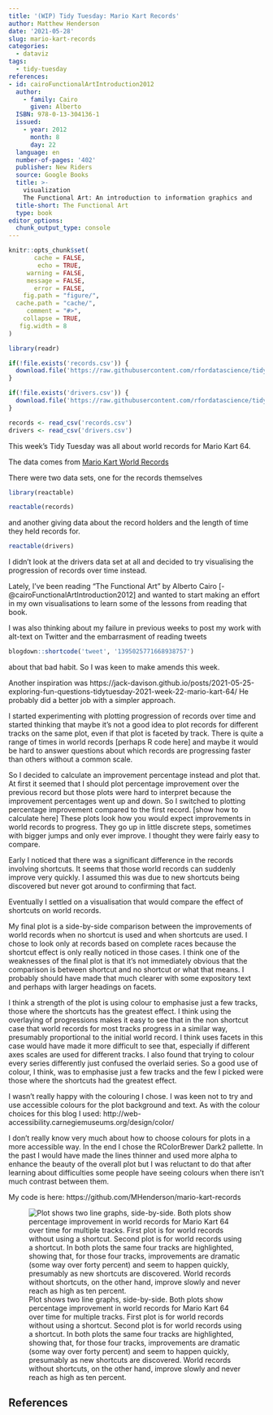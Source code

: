 ```yaml
---
title: '(WIP) Tidy Tuesday: Mario Kart Records'
author: Matthew Henderson
date: '2021-05-28'
slug: mario-kart-records
categories:
  - dataviz
tags:
  - tidy-tuesday
references:
- id: cairoFunctionalArtIntroduction2012
  author:
    - family: Cairo
      given: Alberto
  ISBN: 978-0-13-304136-1
  issued:
    - year: 2012
      month: 8
      day: 22
  language: en
  number-of-pages: '402'
  publisher: New Riders
  source: Google Books
  title: >-
    visualization
    The Functional Art: An introduction to information graphics and
  title-short: The Functional Art
  type: book
editor_options: 
  chunk_output_type: console
---
```


```r
knitr::opts_chunk$set(
       cache = FALSE,
        echo = TRUE,
     warning = FALSE,
     message = FALSE,
       error = FALSE,
    fig.path = "figure/",
  cache.path = "cache/",
     comment = "#>",
    collapse = TRUE,
   fig.width = 8
)

library(readr)

if(!file.exists('records.csv')) {
  download.file('https://raw.githubusercontent.com/rfordatascience/tidytuesday/master/data/2021/2021-05-25/records.csv', destfile = 'records.csv')
}

if(!file.exists('drivers.csv')) {
  download.file('https://raw.githubusercontent.com/rfordatascience/tidytuesday/master/data/2021/2021-05-25/drivers.csv', destfile = 'drivers.csv')
}

records <- read_csv('records.csv')
drivers <- read_csv('drivers.csv')
```


This week's Tidy Tuesday was all about world records
for Mario Kart 64.

The data comes from
[Mario Kart World Records](https://mkwrs.com/mk64/)

There were two data sets,
one for the records themselves

```r
library(reactable)

reactable(records)
```

and another giving data
about the record holders
and the length of time they held records for.

```r
reactable(drivers)
```


I didn't look at the
drivers data set at all
and decided to try visualising
the progression of records over time instead.

Lately, I've been reading
"The Functional Art"
by Alberto Cairo
[-@cairoFunctionalArtIntroduction2012]
and wanted to start making
an effort in my own visualisations
to learn some of the lessons
from reading that book.

I was also thinking about
my failure in previous weeks
to post my work with alt-text
on Twitter
and the embarrasment
of reading tweets
```r
blogdown::shortcode('tweet', '1395025771668938757')
```
about that bad habit.
So I was keen
to make amends
this week.

Another inspiration was
https://jack-davison.github.io/posts/2021-05-25-exploring-fun-questions-tidytuesday-2021-week-22-mario-kart-64/
He probably did a better
job with a simpler approach.

I started experimenting
with plotting progression
of records over time
and started thinking
that maybe it's not
a good idea to plot
records for different tracks
on the same plot,
even if that plot is faceted
by track.
There is quite a range
of times in world records
[perhaps R code here]
and maybe it would
be hard to answer
questions about which
records are progressing
faster than others
without a common scale.

So I decided to calculate
an improvement percentage
instead and plot that.
At first it seemed
that I should plot percentage
improvement over the previous
record but those plots
were hard to interpret
because the improvement percentages
went up and down.
So I switched to plotting percentage
improvement compared to the first record.
[show how to calculate here]
These plots look
how you would expect
improvements in world records to progress.
They go up in little discrete steps,
sometimes with bigger jumps
and only ever improve.
I thought they were fairly easy
to compare.

Early I noticed that
there was a significant difference
in the records involving shortcuts.
It seems that those world records
can suddenly improve very quickly.
I assumed this was due to new
shortcuts being discovered
but never got around to confirming that fact.

Eventually I settled
on a visualisation that would
compare the effect of shortcuts
on world records.

My final plot is a side-by-side
comparison between the improvements
of world records when no shortcut
is used
and when shortcuts are used.
I chose to look only at
records based on complete races
because the shortcut effect is
only really noticed in those cases.
I think one of the weaknesses
of the final plot is that
it's not immediately obvious
that the comparison is
between shortcut
and no shortcut
or what that means.
I probably should have
made that much clearer
with some expository text
and perhaps with larger
headings on facets.

I think a strength of the
plot is using colour to
emphasise just a few tracks,
those where the shortcuts
has the greatest effect.
I think using the overlaying
of progressions makes
it easy to see that in
the non shortcut case
that world records for
most tracks progress in a
similar way,
presumably proportional
to the initial world record.
I think uses facets in
this case would have made
it more difficult
to see that,
especially if different
axes scales are used
for different tracks.
I also found that trying
to colour every series
differently just confused
the overlaid series.
So a good use of colour,
I think,
was to emphasise just
a few tracks
and the few I picked
were those where the
shortcuts had the greatest effect.

I wasn't really happy
with the colouring I chose.
I was keen not to
try and use accessible
colours for the plot
background and text.
As with the colour
choices for this blog
I used:
http://web-accessibility.carnegiemuseums.org/design/color/

I don't really know
very much about how
to choose colours
for plots in a more
accessible way.
In the end I chose
the RColorBrewer
Dark2 pallette.
In the past I would
have made the lines
thinner and used more alpha
to enhance the beauty
of the overall plot
but I was reluctant
to do that
after learning about
difficulties some people
have seeing colours
when there isn't much contrast between them.

My code is here:
https://github.com/MHenderson/mario-kart-records

![Plot shows two line graphs, side-by-side. Both plots show percentage improvement in world records for Mario Kart 64 over time for multiple tracks. First plot is for world records without using a shortcut. Second plot is for world records using a shortcut. In both plots the same four tracks are highlighted, showing that, for those four tracks, improvements are dramatic (some way over forty percent) and seem to happen quickly, presumably as new shortcuts are discovered. World records without shortcuts, on the other hand, improve slowly and never reach as high as ten percent.](https://github.com/MHenderson/mario-kart-records/raw/master/mario-kart.png)

## References
